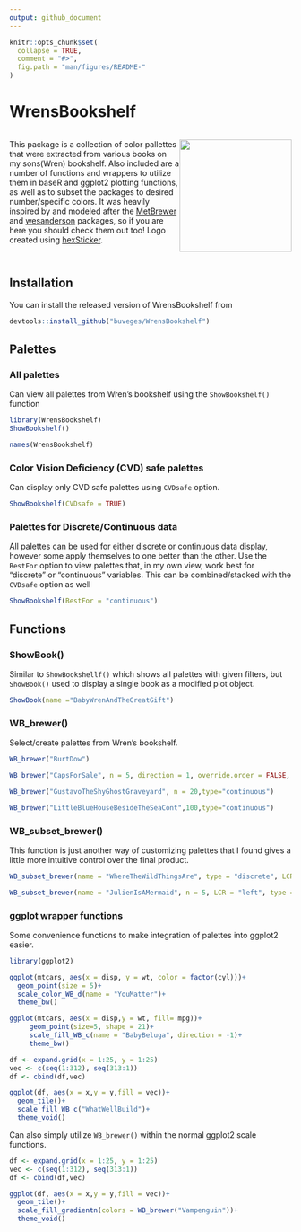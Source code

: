 ```yaml
---
output: github_document
---
```


<!-- README.md is generated from README.Rmd. Please edit that file -->

```r
knitr::opts_chunk$set(
  collapse = TRUE,
  comment = "#>",
  fig.path = "man/figures/README-"
)
```

# WrensBookshelf

<!-- badges: start -->
:::: {style="display: flex;"}


::: {}

This package is a collection of color pallettes that were extracted from various books on my sons(Wren) bookshelf. Also included are a number of functions and wrappers to utilize them in baseR and ggplot2 plotting functions, as well as to subset the packages to desired number/specific colors. It was heavily inspired by and modeled after the [MetBrewer](https://github.com/BlakeRMills/MetBrewer) and [wesanderson](https://github.com/karthik/wesanderson) packages, so if you are here you should check them out too! Logo created using [hexSticker](https://github.com/GuangchuangYu/hexSticker).

:::

::: {}

![](images/WrenHex.png){width=200}

:::

::::

<!-- badges: end -->


## Installation

You can install the released version of WrensBookshelf from 

``` r
devtools::install_github("buveges/WrensBookshelf")
```

## Palettes

### All palettes

Can view all palettes from Wren's bookshelf using the  `ShowBookshelf()` function

```r
library(WrensBookshelf)
ShowBookshelf()

names(WrensBookshelf)
```

### Color Vision Deficiency (CVD) safe palettes

Can display only CVD safe palettes using `CVDsafe` option.

```r
ShowBookshelf(CVDsafe = TRUE)
```

### Palettes for Discrete/Continuous data

All palettes can be used for either discrete or continuous data display, however some apply themselves to one better than the other. Use the `BestFor` option  to view palettes that, in my own view, work best for "discrete" or "continuous" variables. This can be combined/stacked with the `CVDsafe` option as well

```r
ShowBookshelf(BestFor = "continuous")

```


## Functions

### ShowBook()

Similar to `ShowBookshellf()` which shows all palettes with given filters, but `ShowBook()` used to display a single book as a modified plot object.

```r
ShowBook(name ="BabyWrenAndTheGreatGift")

```

### WB_brewer()

Select/create palettes from Wren's bookshelf.

```r

WB_brewer("BurtDow")

WB_brewer("CapsForSale", n = 5, direction = 1, override.order = FALSE, type="discrete")

WB_brewer("GustavoTheShyGhostGraveyard", n = 20,type="continuous")

WB_brewer("LittleBlueHouseBesideTheSeaCont",100,type="continuous")

```
### WB_subset_brewer()

This function is just another way of customizing palettes that I found gives a little more intuitive control over the final product.

```r

WB_subset_brewer(name = "WhereTheWildThingsAre", type = "discrete", LCR = c(1,4,5,6))

WB_subset_brewer(name = "JulienIsAMermaid", n = 5, LCR = "left", type = "continuous", n2 = 200)

```

### ggplot wrapper functions

Some convenience functions to make integration of palettes into ggplot2 easier. 

``` r

library(ggplot2)

ggplot(mtcars, aes(x = disp, y = wt, color = factor(cyl)))+
  geom_point(size = 5)+
  scale_color_WB_d(name = "YouMatter")+
  theme_bw()

ggplot(mtcars, aes(x = disp,y = wt, fill= mpg))+
     geom_point(size=5, shape = 21)+
     scale_fill_WB_c(name = "BabyBeluga", direction = -1)+
     theme_bw()

df <- expand.grid(x = 1:25, y = 1:25)
vec <- c(seq(1:312), seq(313:1))
df <- cbind(df,vec)

ggplot(df, aes(x = x,y = y,fill = vec))+
  geom_tile()+
  scale_fill_WB_c("WhatWellBuild")+
  theme_void()

```

Can also simply utilize `WB_brewer()` within the normal ggplot2 scale functions.

``` r

df <- expand.grid(x = 1:25, y = 1:25)
vec <- c(seq(1:312), seq(313:1))
df <- cbind(df,vec)

ggplot(df, aes(x = x,y = y,fill = vec))+
  geom_tile()+
  scale_fill_gradientn(colors = WB_brewer("Vampenguin"))+
  theme_void()

```



